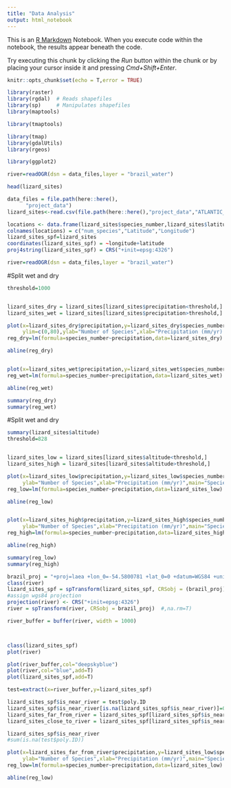 ```yaml
---
title: "Data Analysis"
output: html_notebook
---
```


This is an [R Markdown](http://rmarkdown.rstudio.com) Notebook. When you execute code within the notebook, the results appear beneath the code. 

Try executing this chunk by clicking the *Run* button within the chunk or by placing your cursor inside it and pressing *Cmd+Shift+Enter*. 

```r
knitr::opts_chunk$set(echo = T,error = TRUE)

library(raster)
library(rgdal)  # Reads shapefiles
library(sp)     # Manipulates shapefiles
library(maptools)

library(tmaptools)

library(tmap)
library(gdalUtils)
library(rgeos)

library(ggplot2)

river=readOGR(dsn = data_files,layer = "brazil_water")

head(lizard_sites)

data_files = file.path(here::here(), 
      "project_data")
lizard_sites<-read.csv(file.path(here::here(),"project_data","ATLANTIC_AMPHIBIANS_sites.csv"))

locations <- data.frame(lizard_sites$species_number,lizard_sites$latitude,lizard_sites$longitude)
colnames(locations) = c("num_species","Latitude","Longitude")
lizard_sites_spf=lizard_sites
coordinates(lizard_sites_spf) = ~longitude+latitude
proj4string(lizard_sites_spf) = CRS("+init=epsg:4326") 

river=readOGR(dsn = data_files,layer = "brazil_water")

```
#Split wet and dry
```r

threshold=1000


lizard_sites_dry = lizard_sites[lizard_sites$precipitation<threshold,]
lizard_sites_wet = lizard_sites[lizard_sites$precipitation>threshold,]

plot(x=lizard_sites_dry$precipitation,y=lizard_sites_dry$species_number,
     ylim=c(0,80),ylab="Number of Species",xlab="Precipitation (mm/yr) ",main="Species Diversity in Dry Regions")
reg_dry=lm(formula=species_number~precipitation,data=lizard_sites_dry)

abline(reg_dry)


plot(x=lizard_sites_wet$precipitation,y=lizard_sites_wet$species_number,ylim=c(0,80),ylab="Number of Species",xlab="Precipitation (mm/yr) ",main="Species Diversity in Wet Regions")
reg_wet=lm(formula=species_number~precipitation,data=lizard_sites_wet)

abline(reg_wet)

summary(reg_dry)
summary(reg_wet)
```

#Split wet and dry
```r

summary(lizard_sites$altitude)
threshold=828


lizard_sites_low = lizard_sites[lizard_sites$altitude<threshold,]
lizard_sites_high = lizard_sites[lizard_sites$altitude>threshold,]

plot(x=lizard_sites_low$precipitation,y=lizard_sites_low$species_number,
     ylab="Number of Species",xlab="Precipitation (mm/yr)",main="Species Diversity in Lower Altitude Regions",col="lightsteelblue",fg="black",pch=5,xlim=c(500,3000),ylim=c(0,90),panel.first = grid())
reg_low=lm(formula=species_number~precipitation,data=lizard_sites_low)

abline(reg_low)


plot(x=lizard_sites_high$precipitation,y=lizard_sites_high$species_number,
     ylab="Number of Species",xlab="Precipitation (mm/yr)",main="Species Diversity in Higher Altitude Regions",col="lightsteelblue4",fg="black",pch=5,panel.first = grid(),xlim=c(500,3000),ylim=c(0,90))
reg_high=lm(formula=species_number~precipitation,data=lizard_sites_high)

abline(reg_high)

summary(reg_low)
summary(reg_high)
```

```r
brazil_proj = "+proj=laea +lon_0=-54.5800781 +lat_0=0 +datum=WGS84 +units=m +no_defs"
class(river)
lizard_sites_spf = spTransform(lizard_sites_spf, CRSobj = (brazil_proj))
#assign wgs84 projection
projection(river) <- CRS("+init=epsg:4326")
river = spTransform(river, CRSobj = brazil_proj)  #,na.rm=T)

river_buffer = buffer(river, width = 1000)



class(lizard_sites_spf)
plot(river)

plot(river_buffer,col="deepskyblue")
plot(river,col="blue",add=T)
plot(lizard_sites_spf,add=T)

test=extract(x=river_buffer,y=lizard_sites_spf)

lizard_sites_spf$is_near_river = test$poly.ID
lizard_sites_spf$is_near_river[is.na(lizard_sites_spf$is_near_river)]=0
lizard_sites_far_from_river = lizard_sites_spf[lizard_sites_spf$is_near_river==0,]
lizard_sites_close_to_river = lizard_sites_spf[lizard_sites_spf$is_near_river==1,]

lizard_sites_spf$is_near_river
#sum(is.na(test$poly.ID))
```

```r
plot(x=lizard_sites_far_from_river$precipitation,y=lizard_sites_low$species_number,
     ylab="Number of Species",xlab="Precipitation (mm/yr)",main="Species Diversity in Lower Altitude Regions",col="lightsteelblue",fg="black",pch=5,xlim=c(500,3000),ylim=c(0,90),panel.first = grid())
reg_low=lm(formula=species_number~precipitation,data=lizard_sites_low)

abline(reg_low)

```
